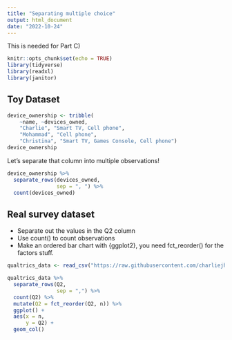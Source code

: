```yaml
---
title: "Separating multiple choice"
output: html_document
date: "2022-10-24"
---
```


This is needed for Part C)

```r
knitr::opts_chunk$set(echo = TRUE)
library(tidyverse)
library(readxl)
library(janitor)
```

## Toy Dataset

```r
device_ownership <- tribble( 
    ~name, ~devices_owned,  
    "Charlie", "Smart TV, Cell phone",  
    "Mohammad", "Cell phone",  
    "Christina", "Smart TV, Games Console, Cell phone")
device_ownership
```

Let's separate that column into multiple observations!

```r
device_ownership %>% 
  separate_rows(devices_owned,
                sep = ", ") %>% 
  count(devices_owned)
```




## Real survey dataset

- Separate out the values in the Q2 column
- Use count() to count observations
- Make an ordered bar chart with {ggplot2}, you need fct_reorder() for the factors stuff.

```r
qualtrics_data <- read_csv("https://raw.githubusercontent.com/charliejhadley/eng7218_data-science-for-healthcare-applications_bcu-masters/main/static/datasets/qualtrics-data.csv")
```

```r
qualtrics_data %>% 
  separate_rows(Q2,
                sep = ",") %>% 
  count(Q2) %>% 
  mutate(Q2 = fct_reorder(Q2, n)) %>% 
  ggplot() +
  aes(x = n,
      y = Q2) +
  geom_col()
```



